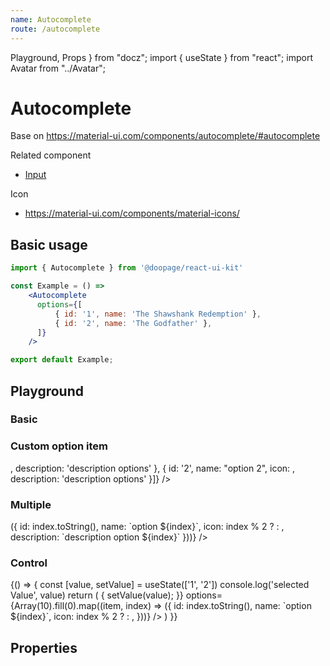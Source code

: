 ```yaml
---
name: Autocomplete
route: /autocomplete
---
```

























  Playground,
  Props
} from "docz"; import { useState } from "react"; import Avatar from "../Avatar";

# Autocomplete
Base on https://material-ui.com/components/autocomplete/#autocomplete

Related component
- [Input](https://huynhhuyhiep.github.io/doopage-react-ui-kit/input)

Icon
- https://material-ui.com/components/material-icons/

## Basic usage

```jsx
import { Autocomplete } from '@doopage/react-ui-kit'

const Example = () =>
    <Autocomplete
      options={[
          { id: '1', name: 'The Shawshank Redemption' },
          { id: '2', name: 'The Godfather' },
      ]}
    />

export default Example;
```

## Playground

### Basic
<Playground>
  <Autocomplete
    options={[
      { id: '1', name: 'The Shawshank Redemption' },
      { id: '2', name: 'The Godfather' },
    ]}
  />
</Playground>

### Custom option item
<Playground>
  <Autocomplete
    options={[
      { id: '1', name: "option 1", icon: <AdbIcon />, description: 'description options' }, {
        id: '2',
        name: "option 2",
        icon: <AdbIcon />,
        description: 'description options'
      }]}
  />
</Playground>

### Multiple
<Playground>
  <Autocomplete
    debug
    multiple
    placeholder='Select options'
    label='Autocomplete Multiple'
    variant='outlined'
    chipColor='info'
    options={Array(10).fill(0).map((item, index) => ({
      id: index.toString(),
      name: `option ${index}`,
      icon: index % 2 ? <AdbIcon /> : <Avatar src={doopageLogo} size={"small"} />,
      description: `description option ${index}`
    }))}
  />
</Playground>

### Control
<Playground>
  {() =>
  {
    const [value, setValue] = useState(['1', '2'])
    console.log('selected Value', value)
    return (
      <Autocomplete
        debug
        multiple
        placeholder='Select options'
        label='Autocomplete Multiple'
        variant='filled'
        value={value}
        onChange={(value) =>
        {
          setValue(value);
        }}
        options={Array(10).fill(0).map((item, index) => ({
          id: index.toString(),
          name: `option ${index}`,
          icon: index % 2 ? <AdbIcon /> : <Avatar src={doopageLogo} size={"small"} />,
        }))}
      />
    )
  }}
</Playground>

## Properties

<Props of={Autocomplete} />
